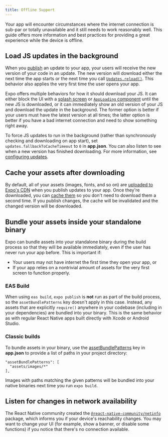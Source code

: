 ```yaml
---
title: Offline Support
---
```


Your app will encounter circumstances where the internet connection is sub-par or totally unavailable and it still needs to work reasonably well. This guide offers more information and best practices for providing a great experience while the device is offline.

## Load JS updates in the background

When you [publish](/archive/classic-updates/publishing/) an update to your app, your users will receive the new version of your code in an update. The new version will download either the next time the app starts or the next time you call [`Updates.reload()`](/versions/latest/sdk/updates/). This behavior also applies the very first time the user opens your app.

Expo offers multiple behaviors for how it should download your JS. It can either block the UI with a [splash screen](/develop/user-interface/splash-screen/) or [`AppLoading` component](/versions/latest/sdk/app-loading/) until the new JS is downloaded, or it can immediately show an old version of your JS and download the update in the background. The former option is better if your users must have the latest version at all times; the latter option is better if you have a bad internet connection and need to show something right away.

To force JS updates to run in the background (rather than synchronously checking and downloading on app start), set `updates.fallbackToCacheTimeout` to `0` in **app.json**. You can also listen to see when a new version has finished downloading. For more information, see [configuring updates](/archive/classic-updates/configuring-updates/).

## Cache your assets after downloading

By default, all of your assets (images, fonts, and so on) are [uploaded to Expo's CDN](/guides/assets/) when you publish updates to your app. Once they're downloaded, you can [cache them](/archive/classic-updates/preloading-and-caching-assets) so you don't need to download them a second time. If you publish changes, the cache will be invalidated and the changed version will be downloaded.

## Bundle your assets inside your standalone binary

Expo can bundle assets into your standalone binary during the build process so that they will be available immediately, even if the user has never run your app before. This is important if:

- Your users may not have internet the first time they open your app, or
- If your app relies on a nontrivial amount of assets for the very first screen to function properly.

### EAS Build

When using `eas build`, `expo publish` is **not** run as part of the build process, so the `assetBundlePatterns` key doesn't apply in this case. Instead, any assets that are explicitly `require()` anywhere in your codebase (including in your dependencies) are bundled into your binary. This is the same behavior as with regular React Native apps built directly with Xcode or Android Studio.

### Classic builds

To bundle assets in your binary, use the [assetBundlePatterns](/workflow/configuration/) key in **app.json** to provide a list of paths in your project directory:

```
"assetBundlePatterns": [
  "assets/images/*"
],
```

Images with paths matching the given patterns will be bundled into your native binaries next time you run `expo build`.

## Listen for changes in network availability

The React Native community created the [`@react-native-community/netinfo`](https://github.com/react-native-netinfo/react-native-netinfo) package, which informs you if your device's reachability changes. You may want to change your UI (for example, show a banner, or disable some functions) if you notice that there's no connection available.
